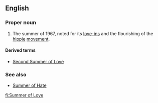 ==English==

===Proper noun===
{{wikipedia}}
{{en-proper noun|-}}

# The summer of 1967, noted for its [[love-in]]s and the flourishing of the [[hippie]] [[movement]].

====Derived terms====
* [[w:Second Summer of Love|Second Summer of Love]]

===See also===
* [[Summer of Hate]]

[[fi:Summer of Love]]